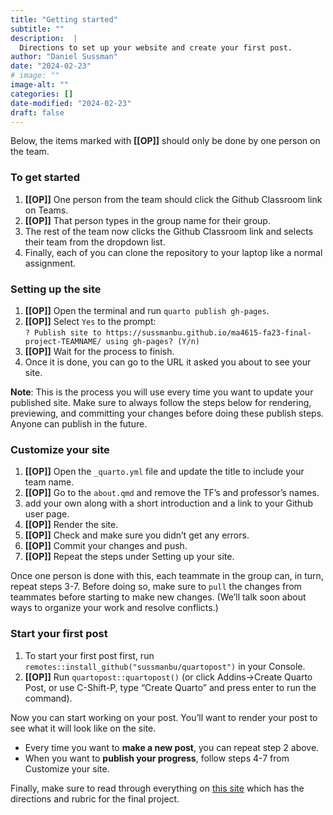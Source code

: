 ```yaml
---
title: "Getting started"
subtitle: ""
description:  |
  Directions to set up your website and create your first post.
author: "Daniel Sussman"
date: "2024-02-23"
# image: ""
image-alt: ""
categories: []
date-modified: "2024-02-23"
draft: false
---
```


Below, the items marked with **\[\[OP\]\]** should only be done by one person on the team.

### To get started

1.  **\[\[OP\]\]** One person from the team should click the Github Classroom link on Teams.
2.  **\[\[OP\]\]** That person types in the group name for their group.
3.  The rest of the team now clicks the Github Classroom link and selects their team from the dropdown list.
4.  Finally, each of you can clone the repository to your laptop like a normal assignment.

### Setting up the site

1.  **\[\[OP\]\]** Open the terminal and run `quarto publish gh-pages`.
2.  **\[\[OP\]\]** Select `Yes` to the prompt: <br> `? Publish site to https://sussmanbu.github.io/ma4615-fa23-final-project-TEAMNAME/ using gh-pages? (Y/n)`
3.  **\[\[OP\]\]** Wait for the process to finish.
4.  Once it is done, you can go to the URL it asked you about to see your site.

**Note**: This is the process you will use every time you want to update your published site. Make sure to always follow the steps below for rendering, previewing, and committing your changes before doing these publish steps. Anyone can publish in the future.

### Customize your site

1.  **\[\[OP\]\]** Open the `_quarto.yml` file and update the title to include your team name.
2.  **\[\[OP\]\]** Go to the `about.qmd` and remove the TF's and professor's names.
3.  add your own along with a short introduction and a link to your Github user page.
4.  **\[\[OP\]\]** Render the site.
5.  **\[\[OP\]\]** Check and make sure you didn't get any errors.
6.  **\[\[OP\]\]** Commit your changes and push.
7.  **\[\[OP\]\]** Repeat the steps under Setting up your site.

Once one person is done with this, each teammate in the group can, in turn, repeat steps 3-7. Before doing so, make sure to `pull` the changes from teammates before starting to make new changes. (We'll talk soon about ways to organize your work and resolve conflicts.)

### Start your first post

1.  To start your first post first, run `remotes::install_github("sussmanbu/quartopost")` in your Console.
2.  **\[\[OP\]\]** Run `quartopost::quartopost()` (or click Addins-\>Create Quarto Post, or use C-Shift-P, type "Create Quarto" and press enter to run the command).

Now you can start working on your post. You'll want to render your post to see what it will look like on the site.

-   Every time you want to **make a new post**, you can repeat step 2 above.
-   When you want to **publish your progress**, follow steps 4-7 from Customize your site.

Finally, make sure to read through everything on [this site](https://sussmanbu.github.io/ma4615-final-project-quarto) which has the directions and rubric for the final project.
